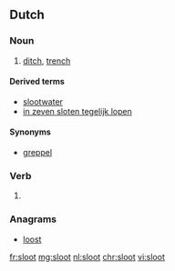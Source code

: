 ==Dutch==
{{wikipedia|lang=nl}}

===Noun===
{{nl-noun|f|g2=m|en|slootje}}

# [[ditch]], [[trench]]

====Derived terms====
* [[slootwater]] {{n}}
* [[in zeven sloten tegelijk lopen]]

====Synonyms====
* [[greppel]]

===Verb===
{{nl-verb-form}}

# {{nl-verb form of|n=sg|t=past|m=ind|sluiten}}

===Anagrams===
* [[loost#Dutch|loost]]

[[fr:sloot]]
[[mg:sloot]]
[[nl:sloot]]
[[chr:sloot]]
[[vi:sloot]]